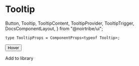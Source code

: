 # Tooltip

  Button,
  Tooltip,
  TooltipContent,
  TooltipProvider,
  TooltipTrigger,
  DocsComponentLayout,
} from "@noirtribe/ui";

```tsx
type TooltipProps = ComponentProps<typeof Tooltip>;
```

<div className="pb-24">
  <DocsComponentLayout
    propInfo={[
      {
        name: "className",
        type: "string",
        defaultValue: "undefined",
        description: "The CSS class name for styling the button.",
      },
    ]}
  >
    <TooltipProvider>
      <Tooltip>
        <TooltipTrigger asChild>
          <Button variant="outline">Hover</Button>
        </TooltipTrigger>
        <TooltipContent className="bg-secondary">
          <p>Add to library</p>
        </TooltipContent>
      </Tooltip>
    </TooltipProvider>
  </DocsComponentLayout>
</div>
